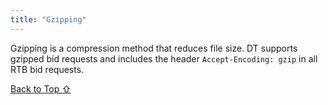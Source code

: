 ```yaml
---
title: "Gzipping"
---
```


Gzipping is a compression method that reduces file size. DT supports gzipped bid requests and includes the header `Accept-Encoding: gzip` in all RTB bid requests.

[Back to Top ⇧](#top)
